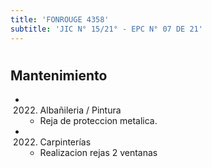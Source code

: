 ```yaml
---
title: 'FONROUGE 4358'
subtitle: 'JIC N° 15/21° - EPC N° 07 DE 21'
---
```


#


## Mantenimiento

*  (2022) Albañileria / Pintura 
    + Reja de proteccion metalica.

*  (2022) Carpinterías 
    + Realizacion rejas 2 ventanas



